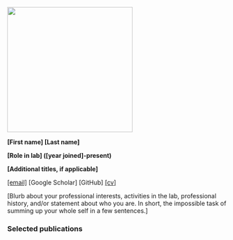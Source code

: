 <!--# This is a comment that won't appear on the page. You can delete these or leave them alone. They are here to offer tips and a formatting/style guide for each component of the page. Please try to follow these. -->

![](/static/avatar.jpg){fig-align="left" width="3in"}

<!--# Replace the dice image with a square-ish portrait photo where your face is reasonably unobscured called "avatar.jpg" and located in the corresponding person's subfolder. Feel welcome to use a photo that shows your interests/personality as long as it meets the above criteria and it's appropriate for a public-facing representation of our lab group. If you don't want a picture of your face on our website, feel free to keep the dice avatar. -->

<!--# Set the image to align LEFT and a width of 3 inches. -->

**\[First name\] \[Last name\]**

<!--# First and last name are bolded and on their own line. -->

**\[Role in lab\] (\[year joined\]-present)**

<!--# Lab role should be specific (i.e., "Ph.D. student" not "Graduate student") and reasonably match terminology for other people in similar position. -->

**\[Additional titles, if applicable\]**

<!--# Additional titles in bold text on their own line. These generally refer to graduate/postdoc fellowships (e.g., NSF-GRFP). Delete this line if not applicable--we still think you're amazing. -->

[\[email\]](mailto:your@email.com) \[Google Scholar\] \[GitHub\] [\[cv\]](people/lastname-firstinitial/cv.pdf)

<!--# [email] should be your NCSU/professional email address. This is set up as a link that is prefixed with "mailto:". If you prefer not to post your email, delete this text+link. -->

<!--# [Google Scholar] and [GitHub] should be a standard hyperlink to your Google Scholar and GitHub profile pages, respectively. If you don't have one or don't want it linked here, delete this text+link. -->

<!--# [cv] links to a pdf of your curriculum vitae. Place that file in the same subfolder where this about.qmd is located and name it "cv.pdf". The file path for the link should be editted to insert the correct [family name]-[given name initial] slug. -->

\[Blurb about your professional interests, activities in the lab, professional history, and/or statement about who you are. In short, the impossible task of summing up your whole self in a few sentences.\]

### Selected publications

<!--# Level 3 header in sentence case followed by a list of selected publications following the formatting style used on the Publications page. If they were completed in the DICE Lab, please add them to the Publications page, too. If you don't have publications yet, or prefer not to post them here, please delete the full "Selected publications" header. -->
